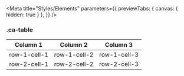 
<Meta
  title="Styles/Elements"
  parameters={{
    previewTabs: { canvas: { hidden: true } },
  }}
/>

### .ca-table

<Canvas>
  <Story name="ca-table">
    <table className="ca-table">
      <thead>
        <tr>
          <th>Column 1</th>
          <th>Column 2</th>
          <th>Column 3</th>
        </tr>
      </thead>
      <tbody>
        <tr>
          <td>row-1-cell-1</td>
          <td>row-1-cell-2</td>
          <td>row-1-cell-3</td>
        </tr>
        <tr>
          <td>row-2-cell-1</td>
          <td>row-2-cell-2</td>
          <td>row-2-cell-3</td>
        </tr>
      </tbody>
    </table>
  </Story>
</Canvas>
